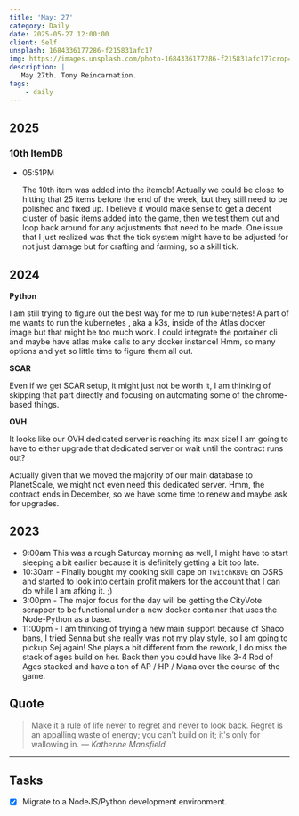 ```yaml
---
title: 'May: 27'
category: Daily
date: 2025-05-27 12:00:00
client: Self
unsplash: 1684336177286-f215831afc17
img: https://images.unsplash.com/photo-1684336177286-f215831afc17?crop=entropy&cs=srgb&fm=jpg&ixid=MnwzNjM5Nzd8MHwxfHJhbmRvbXx8fHx8fHx8fDE2ODE3NDg2ODY&ixlib=rb-4.0.3&q=85
description: |
   May 27th. Tony Reincarnation.
tags:
    - daily
---
```


## 2025

### 10th ItemDB

-   05:51PM

    The 10th item was added into the itemdb!
    Actually we could be close to hitting that 25 items before the end of the week, but they still need to be polished and fixed up.
    I believe it would make sense to get a decent cluster of basic items added into the game, then we test them out and loop back around for any adjustments that need to be made.
    One issue that I just realized was that the tick system might have to be adjusted for not just damage but for crafting and farming, so a skill tick.

## 2024

**Python**

I am still trying to figure out the best way for me to run kubernetes!
A part of me wants to run the kubernetes , aka a k3s, inside of the Atlas docker image but that might be too much work.
I could integrate the portainer cli and maybe have atlas make calls to any docker instance! Hmm, so many options and yet so little time to figure them all out.


**SCAR**

Even if we get SCAR setup, it might just not be worth it, I am thinking of skipping that part directly and focusing on automating some of the chrome-based things.

**OVH**

It looks like our OVH dedicated server is reaching its max size!
I am going to have to either upgrade that dedicated server or wait until the contract runs out?

Actually given that we moved the majority of our main database to PlanetScale, we might not even need this dedicated server.
Hmm, the contract ends in December, so we have some time to renew and maybe ask for upgrades.

## 2023

- 9:00am This was a rough Saturday morning as well, I might have to start sleeping a bit earlier because it is definitely getting a bit too late.
- 10:30am - Finally bought my cooking skill cape on `TwitchKBVE` on OSRS and started to look into certain profit makers for the account that I can do while I am afking it. ;)
- 3:00pm - The major focus for the day will be getting the CityVote scrapper to be functional under a new docker container that uses the Node-Python as a base.
- 11:00pm - I am thinking of trying a new main support because of Shaco bans, I tried Senna but she really was not my play style, so I am going to pickup Sej again! She plays a bit different from the rework, I do miss the stack of ages build on her. Back then you could have like 3-4 Rod of Ages stacked and have a ton of AP / HP / Mana over the course of the game.

## Quote

> Make it a rule of life never to regret and never to look back. Regret is an appalling waste of energy; you can't build on it; it's only for wallowing in.
> — <cite>Katherine Mansfield</cite>

---

## Tasks

- [x] Migrate to a NodeJS/Python development environment.